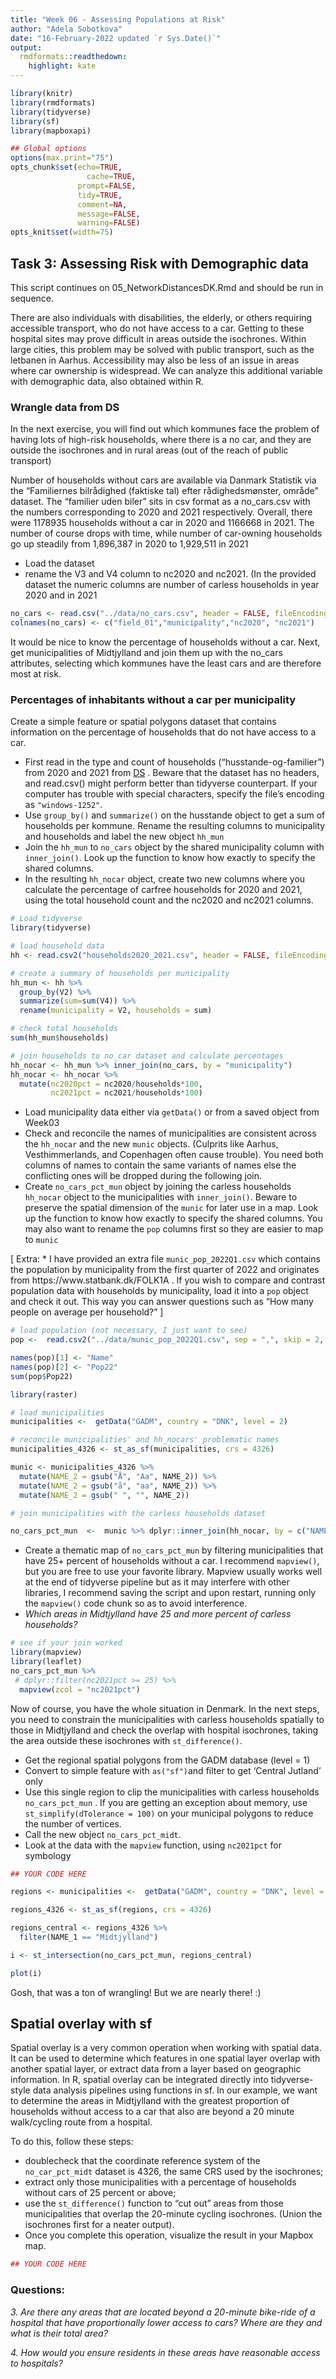 ```yaml
---
title: "Week 06 - Assessing Populations at Risk"
author: "Adela Sobotkova"
date: "16-February-2022 updated `r Sys.Date()`"
output:
  rmdformats::readthedown:
    highlight: kate
---
```


```r
library(knitr)
library(rmdformats)
library(tidyverse)
library(sf)
library(mapboxapi)

## Global options
options(max.print="75")
opts_chunk$set(echo=TRUE,
	             cache=TRUE,
               prompt=FALSE,
               tidy=TRUE,
               comment=NA,
               message=FALSE,
               warning=FALSE)
opts_knit$set(width=75)
```

## Task 3: Assessing Risk with Demographic data
This script continues on 05_NetworkDistancesDK.Rmd and should be run in sequence.

There are also individuals with disabilities, the elderly, or others requiring accessible transport, who do not have access to a car. Getting to these hospital sites may prove difficult in areas outside the isochrones. Within large cities, this problem may be solved with public transport, such as the letbanen in Aarhus. Accessibility may also be less of an issue in areas where car ownership is widespread. We can analyze this additional variable with demographic data, also obtained within R.

### Wrangle data from DS
In the next exercise, you will find out which kommunes face the problem of having lots of high-risk households, where there is a no car, and they are outside the isochrones and in rural areas (out of the reach of public transport)

Number of households without cars are available via Danmark Statistik via the  "Familiernes bilrådighed (faktiske tal) efter rådighedsmønster, område" dataset. The "familier uden biler" sits in csv format as a no_cars.csv with the numbers corresponding to 2020 and 2021 respectively. Overall, there were 1178935 households without a car in 2020 and 1166668 in 2021. The number of course drops with time, while number of car-owning households go up steadily from 1,896,387 in 2020 to 1,929,511 in 2021

* Load the dataset
* rename the V3 and V4 column to nc2020 and nc2021. (In the provided dataset the numeric columns are number of carless households in year 2020 and in 2021
```r
no_cars <- read.csv("../data/no_cars.csv", header = FALSE, fileEncoding="windows-1252")
colnames(no_cars) <- c("field_01","municipality","nc2020", "nc2021") 
```


It would be nice to know the percentage of households without a car.
Next, get municipalities of Midtjylland and join them up with the no_cars attributes, selecting which kommunes have the least cars and are therefore most at risk.

### Percentages of inhabitants without a car per municipality
Create a simple feature or spatial polygons dataset that contains information on the percentage of households that do not have access to a car.

* First read in the type and count of households ("husstande-og-familier") from 2020 and 2021 from [DS](https://www.dst.dk/en/Statistik/emner/borgere/husstande-familier-og-boern/husstande-og-familier) . Beware that the dataset has no headers, and read.csv() might perform better than tidyverse counterpart. If your computer has trouble with special characters, specify the file's encoding as `"windows-1252"`.
* Use `group_by()` and `summarize()` on the husstande object to get a sum of households per kommune. Rename the resulting columns to municipality and households and label the new object `hh_mun`
* Join the  `hh_mun` to  `no_cars` object by the shared municipality column with `inner_join()`. Look up the function to know how exactly to specify the shared columns. 
* In the resulting `hh_nocar` object, create two new columns where you calculate the percentage of carfree households for 2020 and 2021, using the total household count and the nc2020 and nc2021 columns.


```r
# Load tidyverse
library(tidyverse)

# load household data
hh <- read.csv2("households2020_2021.csv", header = FALSE, fileEncoding="windows-1252")

# create a summary of households per municipality
hh_mun <- hh %>% 
  group_by(V2) %>% 
  summarize(sum=sum(V4)) %>% 
  rename(municipality = V2, households = sum)

# check total households
sum(hh_mun$households)

# join households to no_car dataset and calculate percentages
hh_nocar <- hh_mun %>% inner_join(no_cars, by = "municipality") 
hh_nocar <- hh_nocar %>% 
  mutate(nc2020pct = nc2020/households*100, 
         nc2021pct = nc2021/households*100)

```


* Load municipality data either via `getData()` or from a saved object from Week03
* Check and reconcile the names of municipalities are consistent across the `hh_nocar` and the new `munic` objects. (Culprits like Aarhus, Vesthimmerlands, and Copenhagen often cause trouble). You need both columns of names to contain the same variants of names else the conflicting ones will be dropped during the following join.
* Create `no_cars_pct_mun` object by joining the carless households `hh_nocar` object to the municipalities with `inner_join()`. Beware to preserve the spatial dimension of the `munic` for later use in a map. Look up the function to know how exactly to specify the shared columns. You may also want to rename the `pop` columns first so they are easier to map to `munic` 

[ Extra: * I have provided an extra file `munic_pop_2022Q1.csv` which contains the population by municipality from the first quarter of 2022 and originates from https://www.statbank.dk/FOLK1A . If you wish to compare and contrast population data with households by municipality, load it into a `pop` object and check it out. This way you can answer questions such as "How many people on average per household?" ]

```r
# load population (not necessary, I just want to see)
pop <-  read.csv2("../data/munic_pop_2022Q1.csv", sep = ",", skip = 2, ______= __________)

names(pop)[1] <- "Name"
names(pop)[2] <- "Pop22"
sum(pop$Pop22)

library(raster)

# load municipalities
municipalities <-  getData("GADM", country = "DNK", level = 2)

# reconcile municipalities' and hh_nocars' problematic names 
municipalities_4326 <- st_as_sf(municipalities, crs = 4326) 

munic <- municipalities_4326 %>% 
  mutate(NAME_2 = gsub("Å", "Aa", NAME_2)) %>% 
  mutate(NAME_2 = gsub("å", "aa", NAME_2)) %>% 
  mutate(NAME_2 = gsub(" ", "", NAME_2))

# join municipalities with the carless households dataset

no_cars_pct_mun  <-  munic %>% dplyr::inner_join(hh_nocar, by = c("NAME_2"="municipality")) # this preserves the spatial dimension!
```


* Create a thematic map of `no_cars_pct_mun` by filtering municipalities that have 25+ percent of households without a car. I recommend `mapview()`, but you are free to use your favorite library.  Mapview usually works well at the end of tidyverse pipeline but as it may interfere with other libraries, I recommend saving the script and upon restart, running only the `mapview()` code chunk so as to avoid interference. 
* *Which areas in Midtjylland have 25 and more percent of carless households?*

```r

# see if your join worked
library(mapview)
library(leaflet)
no_cars_pct_mun %>% 
 # dplyr::filter(nc2021pct >= 25) %>% 
  mapview(zcol = "nc2021pct")

```

Now of course, you have the whole situation in Denmark. In the next steps, you need to constrain the municipalities with carless households spatially to those in Midtjylland and check the overlap with hospital isochrones, taking the area outside these isochrones with `st_difference()`.

* Get the regional spatial polygons from the GADM database (level = 1)
* Convert to simple feature with `as("sf")`and filter to get 'Central Jutland' only
* Use this single region to clip the municipalities with carless households `no_cars_pct_mun` . If you are getting an exception about memory, use `st_simplify(dTolerance = 100)` on your municipal polygons to reduce the number of vertices.
* Call the new object `no_cars_pct_midt`.
* Look at the data with the `mapview` function, using `nc2021pct` for symbology


```r
## YOUR CODE HERE

regions <- municipalities <-  getData("GADM", country = "DNK", level = 1)

regions_4326 <- st_as_sf(regions, crs = 4326)

regions_central <- regions_4326 %>% 
  filter(NAME_1 == "Midtjylland")

i <- st_intersection(no_cars_pct_mun, regions_central)

plot(i)
```

Gosh, that was a ton of wrangling! But we are nearly there! :)


## Spatial overlay with sf

Spatial overlay is a very common operation when working with spatial data. It can be used to determine which features in one spatial layer overlap with another spatial layer, or extract data from a layer based on geographic information. In R, spatial overlay can be integrated directly into tidyverse-style data analysis pipelines using functions in sf. In our example, we want to determine the areas in Midtjylland with the greatest proportion of households without access to a car that also are beyond a 20 minute walk/cycling route from a hospital.

To do this, follow these steps:

* doublecheck that the coordinate reference system of the `no_car_pct_midt` dataset is 4326, the same CRS used by the isochrones;
* extract only those municipalities with a percentage of households without cars of 25 percent or above;
* use the `st_difference()` function to “cut out” areas from those municipalities that overlap the 20-minute cycling isochrones. (Union the isochrones first for a neater output).
* Once you complete this operation, visualize the result in your Mapbox map.


```r
## YOUR CODE HERE

```


### Questions:

*3. Are there any areas that are located beyond a 20-minute bike-ride of a hospital that have proportionally lower access to cars? Where are they and what is their total area?*

*4. How would you ensure residents in these areas have reasonable access to hospitals?*

